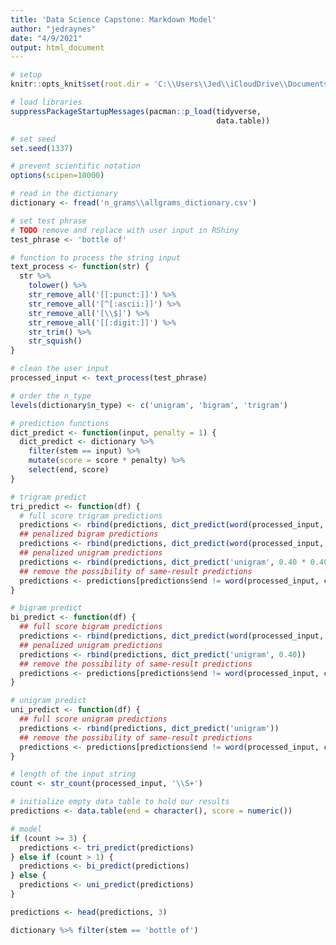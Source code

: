 ```yaml
---
title: 'Data Science Capstone: Markdown Model'
author: "jedraynes"
date: "4/9/2021"
output: html_document
---
```


```r
# setup
knitr::opts_knit$set(root.dir = 'C:\\Users\\Jed\\iCloudDrive\\Documents\\Learn\\R\\Johns Hopkins Data Science Specialization\\10 Data Science Capstone\\Capstone Project')
```


```r
# load libraries
suppressPackageStartupMessages(pacman::p_load(tidyverse, 
                                              data.table))

# set seed
set.seed(1337)

# prevent scientific notation
options(scipen=10000)
```


```r
# read in the dictionary
dictionary <- fread('n_grams\\allgrams_dictionary.csv')
```

```r
# set test phrase
# TODO remove and replace with user input in RShiny
test_phrase <- 'bottle of'
```


```r
# function to process the string input
text_process <- function(str) {
  str %>% 
    tolower() %>% 
    str_remove_all('[[:punct:]]') %>%
    str_remove_all('[^[:ascii:]]') %>%
    str_remove_all('[\\$]') %>%
    str_remove_all('[[:digit:]]') %>%
    str_trim() %>%
    str_squish()
}
```


```r
# clean the user input
processed_input <- text_process(test_phrase)

# order the n_type
levels(dictionary$n_type) <- c('unigram', 'bigram', 'trigram')
```


```r
# prediction functions
dict_predict <- function(input, penalty = 1) {
  dict_predict <- dictionary %>% 
    filter(stem == input) %>% 
    mutate(score = score * penalty) %>%
    select(end, score)
}

# trigram predict
tri_predict <- function(df) {
  # full score trigram predictions
  predictions <- rbind(predictions, dict_predict(word(processed_input, count - 1, count)))
  ## penalized bigram predictions
  predictions <- rbind(predictions, dict_predict(word(processed_input, count, count), 0.40))
  ## penalized unigram predictions
  predictions <- rbind(predictions, dict_predict('unigram', 0.40 * 0.40))
  ## remove the possibility of same-result predictions
  predictions <- predictions[predictions$end != word(processed_input, count, count), ]
}

# bigram predict
bi_predict <- function(df) {
  ## full score bigram predictions
  predictions <- rbind(predictions, dict_predict(word(processed_input, count - 1, count)))
  ## penalized unigram predictions
  predictions <- rbind(predictions, dict_predict('unigram', 0.40))
  ## remove the possibility of same-result predictions
  predictions <- predictions[predictions$end != word(processed_input, count, count), ]
}

# unigram predict
uni_predict <- function(df) {
  ## full score unigram predictions
  predictions <- rbind(predictions, dict_predict('unigram'))
  ## remove the possibility of same-result predictions
  predictions <- predictions[predictions$end != word(processed_input, count, count), ]
}
```


```r
# length of the input string
count <- str_count(processed_input, '\\S+')

# initialize empty data table to hold our results
predictions <- data.table(end = character(), score = numeric())
```


```r
# model
if (count >= 3) {
  predictions <- tri_predict(predictions)
} else if (count > 1) {
  predictions <- bi_predict(predictions)
} else {
  predictions <- uni_predict(predictions)
}

predictions <- head(predictions, 3)
```

```r
dictionary %>% filter(stem == 'bottle of')
```

